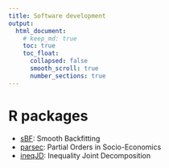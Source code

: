 ```yaml
---
title: Software development
output:
  html_document:
    # keep_md: true
    toc: true
    toc_float:
      collapsed: false
      smooth_scroll: true
      number_sections: true
---
```


# R packages

* [sBF](https://cran.r-project.org/web/packages/sBF/index.html): Smooth Backfitting
* [parsec](https://cran.r-project.org/web/packages/parsec/index.html): Partial Orders in Socio-Economics
* [ineqJD](https://cran.r-project.org/web/packages/ineqJD/index.html): Inequality Joint Decomposition